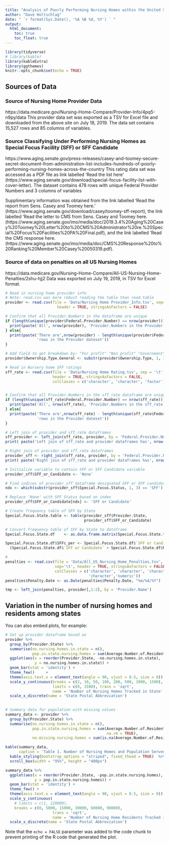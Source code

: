 ```yaml
---
title: "Analysis of Poorly Performing Nursing Homes within the United States"
author: "Dave Holtschlag"
date: " `r format(Sys.Date(), '%A %B %d, %Y') ` "
output: 
  html_document:
    toc: true
    toc_float: true
---
```


```r
library(tidyverse)
# library(kable)
library(kableExtra)
library(ggthemes)
knitr::opts_chunk$set(echo = TRUE)
```

## Sources of Data

### Source of Nursing Home Provider Data
https://data.medicare.gov/Nursing-Home-Compare/Provider-Info/4pq5-n9py/data
This provider data set was exported as a TSV for Excel file and downloaded from the above site on July 18, 2019. The data set contains 15,527 rows and 85 columns of variables.


### Source Classifying Under Performing Nursing Homes as Special Focus Facility (SFF) or SFF Candidate
https://www.aging.senate.gov/press-releases/casey-and-toomey-secure-secret-document-from-administration-list-includes-hundreds-of-poorly-performing-nursing-homes-across-the-country
This rating data set was accessed as a PDF file as link labelled 'Read the list here' (https://www.aging.senate.gov/download/special-focus-facility-list-with-cover-letter).
The dataset contains 478 rows with unique Federal Provider Numbers and 3 columns of variables

Supplimentary information was obtained from the link labelled 'Read the report from Sens. Casey and Toomey here.' (https://www.aging.senate.gov/download/casey/toomey-sff-report), the link labelled 'Read the letter to CMS from Sens. Casey and Toomey here. (https://www.aging.senate.gov/imo/media/doc/2019.3.4%20Aging%20Casey%20Toomey%20Letter%20to%20CMS%20Administrator%20re.%20Special%20Focus%20Facilities%20PA%20Final.pdf), and the link labelled 'Read the CMS response here. (https://www.aging.senate.gov/imo/media/doc/CMS%20Response%20to%20Ranking%20Member%20Casey%20050319.pdf).


### Source of data on penalties on all US Nursing Homes
https://data.medicare.gov/Nursing-Home-Compare/All-US-Nursing-Home-Penalties/2shu-hjj2
Data was exported on July 19, 2019, in TSV for Excel format.


```r

# Read in nursing home provider info
# Note: read.csv was more robust reading the table than read.table
provider <- read.csv(file = 'Data/Nursing Home Provider_Info.tsv', sep='\t',
                       header = TRUE, stringsAsFactors = FALSE)

# Confirm that all Provider.Numbers in the dataframe are unique
if (length(unique(provider$Federal.Provider.Number) == nrow(provider))){
  print(paste('All', nrow(provider), 'Provider.Numbers in the Provider dataset are unique.'))
} else{
  print(paste('There are',nrow(provider) - length(unique(provider$Federal.Provider.Number)),
              'rows in the Provider dateset'))
}

# Add field to get breakdown by: "For profit" "Non profit" "Government"
provider$Ownership.Type.General <- substr(provider$Ownership.Type, 1, 10)

# Read in Nursery home SFF ratings
sff_rate <- read.csv(file = 'Data/Nursing Home Rating.tsv', sep = '\t',
                     header = TRUE, stringsAsFactors = FALSE,
                     colClasses = c('character', 'character', 'factor'))


# Confirm that all Provider.Numbers in the sff_rate dataframe are unique
if (length(unique(sff_rate$Federal.Provider.Number) == nrow(sff_rate))){
  print(paste('All', nrow(sff_rate), 'Provider.Numbers in the sff_rate dataset are unique.'))
} else{
  print(paste('There are',nrow(sff_rate) - length(unique(sff_rate$Federal.Provider.Number)),
              'rows in the Provider dateset'))
}

# Left join of provider and sff_rate dataframes
sff_provider <- left_join(sff_rate, provider, by = 'Federal.Provider.Number')
print( paste('Left join of sff_rate and provider dataframes has', nrow(sff_provider), 'rows.') )

# Right join of provider and sff_rate dataframes
provider_sff <- right_join(sff_rate, provider, by = 'Federal.Provider.Number')
print( paste('Right join of sff_rate and provider dataframes has', nrow(provider_sff), 'rows.') )

# Initialize variable to contain SFF or SFF Candidate variable
provider_sff$SFF_or_Candidate <- 'None'

# Find indices of provider_sff dataframe designated SFF or SFF candidate
ndx <- which(substr(provider_sff$Special.Focus.Status, 1, 3) == 'SFF')

# Replace 'None' with SFF Status based on index
provider_sff$SFF_or_Candidate[ndx] <- 'SFF or Candidate'

# Create frequency table of SFF by State
Special.Focus.State.table <- table(provider_sff$Provider.State,
                                   provider_sff$SFF_or_Candidate)

# Convert frequency table of SFF by State to dataframe
Special.Focus.State.df    <- as.data.frame.matrix(Special.Focus.State.table)

Special.Focus.State.df$SFFc_per <- Special.Focus.State.df$`SFF or Candidate` /
  (Special.Focus.State.df$`SFF or Candidate` + Special.Focus.State.df$None) * 100

#
penalties <- read.csv(file = 'Data/All_US_Nursing_Home_Penalties.tsv',
                      sep='\t', header = TRUE, stringsAsFactors = FALSE,
                      colClasses = c('character', 'character', 'character',
                                     'character','numeric'))
penalties$Penalty.Date <- as.Date(penalties$Penalty.Date, "%m/%d/%Y")

tmp <- left_join(penalties, provider[,1:2], by = 'Provider.Name')


```

## Variation in the number of nursing homes and residents among states 

You can also embed plots, for example:

```r

# Set up provider dataframe based on
provider %>% 
  group_by(Provider.State) %>% 
  summarise(no.nursing.homes.in.state = n(), 
            pop.in.state.nursing.homes = sum(Average.Number.of.Residents.Per.Day)) %>% 
  ggplot(aes(x = reorder(Provider.State, -no.nursing.homes.in.state), 
             y = no.nursing.homes.in.state)) +
  geom_bar(stat = 'identity') +
  theme_few()     +
  theme(axis.text.x = element_text(angle = 90, vjust = 0.5, size = 9)) +
  scale_y_continuous(breaks = c(2, 10, 50, 100, 200, 500, 1000, 1500), 
                     limits = c(0, 1500), trans = 'sqrt',
                     name = 'Number of Nursing Homes Tracked in State' ) +
  scale_x_discrete(name = 'State Postal Abbreviation')
  

# Summary data for population with missing values
summary_data <- provider %>% 
  group_by(Provider.State) %>% 
  summarise(no.nursing.homes.in.state = n(), 
            pop.in.state.nursing.homes = sum(Average.Number.of.Residents.Per.Day, 
                                             na.rm = TRUE),
            no.missing.nursing.homes = sum(is.na(Average.Number.of.Residents.Per.Day)))

kable(summary_data, 
      caption = 'Table 1. Number of Nursing Homes and Population Served by State') %>%
  kable_styling(bootstrap_options = "striped", fixed_thead = TRUE)  %>%
  scroll_box(width = "95%", height = "400px")

summary_data %>% 
  ggplot(aes(x = reorder(Provider.State, -pop.in.state.nursing.homes), 
             y = pop.in.state.nursing.homes)) +
  geom_bar(stat = 'identity') +
  theme_few() +
  theme(axis.text.x = element_text(angle = 90, vjust = 0.5, size = 9)) +
  scale_y_continuous(
    # limits = c(1, 120000),
    breaks = c(0, 5000, 15000, 30000, 60000, 90000), 
                     trans = 'sqrt',
                     name = 'Number of Nursing Home Residents Tracked in State' ) +
  scale_x_discrete(name = 'State Postal Abbreviation')


```

Note that the `echo = FALSE` parameter was added to the code chunk to prevent printing of the R code that generated the plot.
